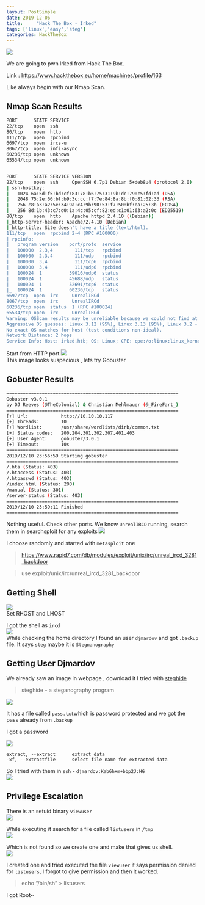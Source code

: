 ```yaml
---
layout: PostSimple
date: 2019-12-06
title:     "Hack The Box - Irked"
tags: ['linux','easy','steg']
categories: HackTheBox
---
```


![](https://raw.githubusercontent.com/ghostbyt3/ghostbyt3.github.io/master/public/static/images/htb-irked/1.png)

We are going to pwn Irked from Hack The Box.

Link : <https://www.hackthebox.eu/home/machines/profile/163>


Like always begin with our Nmap Scan.

## Nmap Scan Results

```bash
PORT      STATE SERVICE
22/tcp    open  ssh
80/tcp    open  http
111/tcp   open  rpcbind
6697/tcp  open  ircs-u
8067/tcp  open  infi-async
60236/tcp open  unknown
65534/tcp open  unknown


PORT      STATE SERVICE VERSION
22/tcp    open  ssh     OpenSSH 6.7p1 Debian 5+deb8u4 (protocol 2.0)
| ssh-hostkey: 
|   1024 6a:5d:f5:bd:cf:83:78:b6:75:31:9b:dc:79:c5:fd:ad (DSA)
|   2048 75:2e:66:bf:b9:3c:cc:f7:7e:84:8a:8b:f0:81:02:33 (RSA)
|   256 c8:a3:a2:5e:34:9a:c4:9b:90:53:f7:50:bf:ea:25:3b (ECDSA)
|_  256 8d:1b:43:c7:d0:1a:4c:05:cf:82:ed:c1:01:63:a2:0c (ED25519)
80/tcp    open  http    Apache httpd 2.4.10 ((Debian))
|_http-server-header: Apache/2.4.10 (Debian)
|_http-title: Site doesn't have a title (text/html).
111/tcp   open  rpcbind 2-4 (RPC #100000)
| rpcinfo: 
|   program version    port/proto  service
|   100000  2,3,4        111/tcp   rpcbind
|   100000  2,3,4        111/udp   rpcbind
|   100000  3,4          111/tcp6  rpcbind
|   100000  3,4          111/udp6  rpcbind
|   100024  1          39016/udp6  status
|   100024  1          45688/udp   status
|   100024  1          52691/tcp6  status
|_  100024  1          60236/tcp   status
6697/tcp  open  irc     UnrealIRCd
8067/tcp  open  irc     UnrealIRCd
60236/tcp open  status  1 (RPC #100024)
65534/tcp open  irc     UnrealIRCd
Warning: OSScan results may be unreliable because we could not find at least 1 open and 1 closed port
Aggressive OS guesses: Linux 3.12 (95%), Linux 3.13 (95%), Linux 3.2 - 4.9 (95%), Linux 3.8 - 3.11 (95%), Linux 4.8 (95%), Linux 4.4 (95%), Linux 3.16 (95%), Linux 3.18 (95%), Linux 4.2 (95%), ASUS RT-N56U WAP (Linux 3.4) (95%)
No exact OS matches for host (test conditions non-ideal).
Network Distance: 2 hops
Service Info: Host: irked.htb; OS: Linux; CPE: cpe:/o:linux:linux_kernel
```

Start from HTTP port 
![](https://raw.githubusercontent.com/ghostbyt3/ghostbyt3.github.io/master/public/static/images/htb-irked/2.png)<br/>
This image looks suspecious , lets try Gobuster

## Gobuster Results

```bash
===============================================================
Gobuster v3.0.1
by OJ Reeves (@TheColonial) & Christian Mehlmauer (@_FireFart_)
===============================================================
[+] Url:            http://10.10.10.117
[+] Threads:        10
[+] Wordlist:       /usr/share/wordlists/dirb/common.txt
[+] Status codes:   200,204,301,302,307,401,403
[+] User Agent:     gobuster/3.0.1
[+] Timeout:        10s
===============================================================
2019/12/10 23:56:59 Starting gobuster
===============================================================
/.hta (Status: 403)
/.htaccess (Status: 403)
/.htpasswd (Status: 403)
/index.html (Status: 200)
/manual (Status: 301)
/server-status (Status: 403)
===============================================================
2019/12/10 23:59:11 Finished
===============================================================
```

Nothing useful. Check other ports.
We know ``UnrealIRCD`` running, search them in searchsploit for any exploits
![](https://raw.githubusercontent.com/ghostbyt3/ghostbyt3.github.io/master/public/static/images/htb-irked/3.png)

I choose randomly and started with ``metasploit`` one

>https://www.rapid7.com/db/modules/exploit/unix/irc/unreal_ircd_3281_backdoor

>use exploit/unix/irc/unreal_ircd_3281_backdoor

## Getting Shell

![](https://raw.githubusercontent.com/ghostbyt3/ghostbyt3.github.io/master/public/static/images/htb-irked/4.png)<br/>
Set RHOST and LHOST

I got the shell as ``ircd``<br/>
![](https://raw.githubusercontent.com/ghostbyt3/ghostbyt3.github.io/master/public/static/images/htb-irked/5.png)<br/>
While checking the home directory I found an user ``djmardov`` and got ``.backup`` file. 
It says ``steg`` maybe it is ``Stegnanography``

## Getting User Djmardov

We already saw an image in webpage , download it
I tried with [steghide](https://github.com/StefanoDeVuono/steghide)

>steghide - a steganography program

![](https://raw.githubusercontent.com/ghostbyt3/ghostbyt3.github.io/master/public/static/images/htb-irked/6.png)

It has a file called ``pass.txt``which is password protected and we got the pass already from ``.backup``

I got a password

![](https://raw.githubusercontent.com/ghostbyt3/ghostbyt3.github.io/master/public/static/images/htb-irked/7.png)

```
extract, --extract      extract data
-xf, --extractfile      select file name for extracted data
```

So I tried with them in ``ssh`` - ``djmardov:Kab6h+m+bbp2J:HG``<br/>
![](https://raw.githubusercontent.com/ghostbyt3/ghostbyt3.github.io/master/public/static/images/htb-irked/8.png)


## Privilege Escalation

There is an setuid binary ``viewuser``<br/>
![](https://raw.githubusercontent.com/ghostbyt3/ghostbyt3.github.io/master/public/static/images/htb-irked/9.png)

While executing it search for a file called ``listusers`` in ``/tmp``<br/>
![](https://raw.githubusercontent.com/ghostbyt3/ghostbyt3.github.io/master/public/static/images/htb-irked/10.png)

Which is not found so we create one and make that gives us shell.<br/>
![](https://raw.githubusercontent.com/ghostbyt3/ghostbyt3.github.io/master/public/static/images/htb-irked/11.png)

I created one and tried executed the file ``viewuser`` it says permission denied for ``listusers``, I forgot to give permission and then it worked.
> echo “/bin/sh” > listusers

I got Root~



